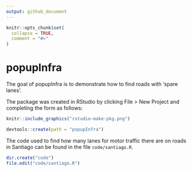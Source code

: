 ```yaml
---
output: github_document
---
```


<!-- README.md is generated from README.Rmd. Please edit that file -->

```r
knitr::opts_chunk$set(
  collapse = TRUE,
  comment = "#>"
)
```

# popupInfra

<!-- badges: start -->
<!-- badges: end -->

The goal of popupInfra is to demonstrate how to find roads with 'spare lanes'.

The package was created in RStudio by clicking File > New Project and completing the form as follows:

```r
knitr::include_graphics("rstudio-make-pkg.png")
```


```r
devtools::create(path = "popupInfra")
```

The code used to find how many lanes for motor traffic there are on roads in Santiago can be found in the file `code/santiago.R`.

```r
dir.create("code")
file.edit("code/santiago.R")
```




